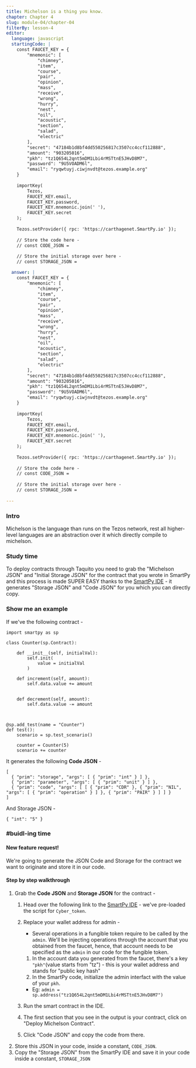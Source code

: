 ```yaml
---
title: Michelson is a thing you know.
chapter: Chapter 4
slug: module-04/chapter-04
filterBy: lesson-4
editor:
  language: javascript
  startingCode: |
    const FAUCET_KEY = {
        "mnemonic": [
            "chimney",
            "item",
            "course",
            "pair",
            "opinion",
            "mass",
            "receive",
            "wrong",
            "hurry",
            "nest",
            "oil",
            "acoustic",
            "section",
            "salad",
            "electric"
        ],
        "secret": "47184b1d8bf4dd550256817c3507cc4ccf112888",
        "amount": "903205016",
        "pkh": "tz1Q654L2qnt5mDM1Lbi4rMSTtnE5JHvD8M7",
        "password": "9U5VOADM6l",
        "email": "ryqwtuyj.ciwjnvdt@tezos.example.org"
    }
    
    importKey(
        Tezos,
        FAUCET_KEY.email,
        FAUCET_KEY.password,
        FAUCET_KEY.mnemonic.join(' '),
        FAUCET_KEY.secret
    );
    
    Tezos.setProvider({ rpc: 'https://carthagenet.SmartPy.io' });
    
    // Store the code here - 
    // const CODE_JSON = 
    
    // Store the initial storage over here - 
    // const STORAGE_JSON = 

  answer: |
    const FAUCET_KEY = {
        "mnemonic": [
            "chimney",
            "item",
            "course",
            "pair",
            "opinion",
            "mass",
            "receive",
            "wrong",
            "hurry",
            "nest",
            "oil",
            "acoustic",
            "section",
            "salad",
            "electric"
        ],
        "secret": "47184b1d8bf4dd550256817c3507cc4ccf112888",
        "amount": "903205016",
        "pkh": "tz1Q654L2qnt5mDM1Lbi4rMSTtnE5JHvD8M7",
        "password": "9U5VOADM6l",
        "email": "ryqwtuyj.ciwjnvdt@tezos.example.org"
    }
        
    importKey(
        Tezos,
        FAUCET_KEY.email,
        FAUCET_KEY.password,
        FAUCET_KEY.mnemonic.join(' '),
        FAUCET_KEY.secret
    );
    
    Tezos.setProvider({ rpc: 'https://carthagenet.SmartPy.io' });
    
    // Store the code here - 
    // const CODE_JSON = 
    
    // Store the initial storage over here - 
    // const STORAGE_JSON = 
    
---
```

### Intro
Michelson is the language than runs on the Tezos network, rest all higher-level languages are an abstraction over it which directly compile to michelson.

### Study time

To deploy contracts through Taquito you need to grab the "Michelson JSON" and "Initial Storage JSON" for the contract that you wrote in SmartPy and this process is made SUPER EASY thanks to the [SmartPy IDE](smartpy.io/dev) - it generates "Storage JSON" and "Code JSON" for you which you can directly copy.

### Show me an example
If we've the following contract - 
```python=
import smartpy as sp

class Counter(sp.Contract):
    
    def __init__(self, initialVal):
        self.init(
            value = initialVal
        )
    
    def increment(self, amount):
        self.data.value += amount
        
    
    def decrement(self, amount):
        self.data.value -= amount
        
        
        
@sp.add_test(name = "Counter")
def test():
    scenario = sp.test_scenario()
    
    counter = Counter(5)
    scenario += counter
```

It generates the following **Code JSON** - 
```json=
[
  { "prim": "storage", "args": [ { "prim": "int" } ] },
  { "prim": "parameter", "args": [ { "prim": "unit" } ] },
  { "prim": "code", "args": [ [ { "prim": "CDR" }, { "prim": "NIL", "args": [ { "prim": "operation" } ] }, { "prim": "PAIR" } ] ] }
]
```
And Storage JSON - 
```json=
{ "int": "5" }
```

### #buidl-ing time
 
#### New feature request!
We're going to generate the JSON Code and Storage for the contract we want to originate and store it in our code.

#### Step by step walkthrough
1. Grab the **Code JSON** and **Storage JSON** for the contract - 
    1. Head over the following link to the [SmartPy IDE](https://smartpy.io/dev/index.html?code=eJxtT8lqwzAQvesrBuci0eJDjwVDS0og99wV2R47otqQ5Ab_fUdy0qZQgQSaN2_TNviYIVkVc1hBJUiBsR0ct_nh_QUy2mBURlY@HeGtrqC8A7whpA1rI4j4gZN2COd9XHuM8uQ_0Z3ZYFRKsP8d8UKhK14Z0AkEM_ZG2mocSThl7pRFsmsOi5t1bxAqjzxGnKBu3LhpQKei9lu2gsj7iIu6UZ8dhCXD6pcIV2UMZiCriBRLO8gXhC9iqGLUo_HX9oeoRksbVfzG4M3RpQeBC0ZsKVldH2rJXMIS6Z_KcvBu0jNP2s0GJTXH3J3iguJ58xJ_az11j5oV@wbmIowr) - we've pre-loaded the script for `Cyber_token`.
    1. Replace your wallet address for admin - 
        - Several operations in a fungible token require to be called by the `admin`. We'll be injecting operations through the account that you obtained from the faucet, hence, that account needs to be specified as the `admin` in our code for the fungible token.
        1. In the account data you generated from the faucet, there's a key `"pkh"`(value starts from "tz") - this is your wallet address and stands for "public key hash"
        2. In the SmartPy code, initialize the admin interfact with the value of your `pkh`.
        - Eg: `admin = sp.address("tz1Q654L2qnt5mDM1Lbi4rMSTtnE5JHvD8M7")`
       
    2. Run the smart contract in the IDE.
    3. The first section that you see in the output is your contract, click on "Deploy Michelson Contract".
    4. Click "Code JSON" and copy the code from there.
2. Store this JSON in your code, inside a constant, `CODE_JSON`.
3. Copy the "Storage JSON" from the SmartPy IDE and save it in your code inside a constant, `STORAGE_JSON`